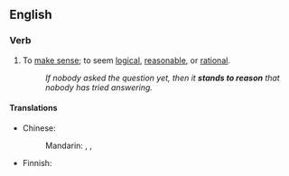 ==English==

===Verb===
{{en-verb|stands to reason|standing to reason|stood to reason}}

#{{idiom}} To [[make sense]]; to seem [[logical]], [[reasonable]], or [[rational]].
#:''If nobody asked the question yet, then it '''stands to reason''' that nobody has tried answering.''

====Translations====
{{trans-top|make sense}}
* Chinese:
*: Mandarin: {{t|zh|有道理|tr=yǒu dàolǐ|sc=Hani}}, {{t|zh|有意義|sc=Hani}}, {{t|zh|有意义|tr=yǒu yìyì|sc=Hani}}
{{trans-mid}}
* Finnish: {{t|fi|olla}} {{t|fi|pääteltävissä}}
{{trans-bottom}}